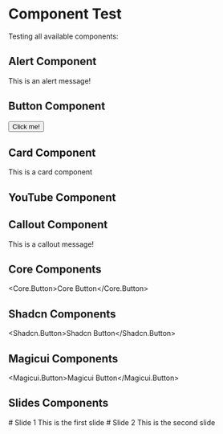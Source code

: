 # Component Test

Testing all available components:

## Alert Component

<Alert>This is an alert message!</Alert>

## Button Component

<Button>Click me!</Button>

## Card Component

<Card>This is a card component</Card>

## YouTube Component

<YouTube id='dQw4w9WgXcQ' />

## Callout Component

<Callout>This is a callout message!</Callout>

## Core Components

<Core.Button>Core Button</Core.Button>

## Shadcn Components

<Shadcn.Button>Shadcn Button</Shadcn.Button>

## Magicui Components

<Magicui.Button>Magicui Button</Magicui.Button>

## Slides Components

<Slides>
  <Slide># Slide 1 This is the first slide</Slide>
  <Slide># Slide 2 This is the second slide</Slide>
</Slides>
